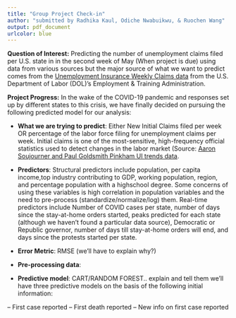 ```yaml
---
title: "Group Project Check-in"
author: "submitted by Radhika Kaul, Odiche Nwabuikwu, & Ruochen Wang"
output: pdf_document
urlcolor: blue
---
```


**Question of Interest:** Predicting the number of unemployment claims filed per U.S. state in in the second week of May (When project is due) using data from various sources but the major source of what we want to predict comes from the [Unemployment Insurance Weekly Claims data](https://oui.doleta.gov/unemploy/claims.asp) from the U.S. Department of Labor (DOL)'s Employment & Training Administration.

**Project Progress:** In the wake of the COVID-19 pandemic and responses set up by different states to this crisis, we have finally decided on pursuing the following predicted model for our analysis: 

- **What we are trying to predict**: Either New Initial Claims filed per week OR percentage of the labor force filing for unemployment claims per week. Initial claims is one of the most-sensitive, high-frequency official statistics used to detect changes in the labor market (Source: [Aaron Soujourner and Paul Goldsmith Pinkham UI trends data](https://paulgp.github.io/GoogleTrendsUINowcast/google_trends_UI.html).

- **Predictors**: Structural predictors include population, per capita income,top industry contributing to GDP, working population, region, and percentage population with a highschool degree. Some concerns of using these variables is high correlation in population variables and the need to pre-process (standardize/normalize/log) them. 
Real-time predictors include Number of COVID cases per state, number of days since the stay-at-home orders started, peaks predicted for each state (although we haven't found a particular data source), Democratic or Republic governor, number of days till stay-at-home orders will end, and days since the protests started per state. 

- **Error Metric**: RMSE (we'll have to explain why?)

- **Pre-processing data**: 

- **Predictive model**: CART/RANDOM FOREST.. explain and tell them we'll have three predictive models on the basis of the following initial information:

-- First case reported
-- First death reported
-- New info on first case reported
 
 